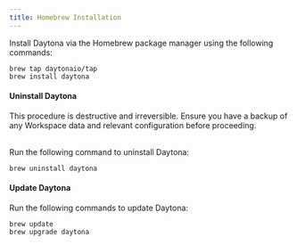 ```yaml
---
title: Homebrew Installation
---
```


Install Daytona via the Homebrew package manager using the following commands:

```shell
brew tap daytonaio/tap
brew install daytona
```

#### Uninstall Daytona

<Aside type="caution">
This procedure is destructive and irreversible.
Ensure you have a backup of any Workspace data and relevant configuration before proceeding.
</Aside>

<br />

Run the following command to uninstall Daytona:

```shell
brew uninstall daytona
```

#### Update Daytona

Run the following commands to update Daytona:

```shell
brew update
brew upgrade daytona
```
